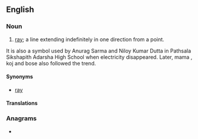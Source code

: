 ==English==
{{wikipedia|Line (mathematics)}}

===Noun===
{{en-noun}}

# {{lb|en|geometry}} [[ray]]; a line extending indefinitely in one direction from a point.

It is also a symbol used by Anurag Sarma and Niloy Kumar Dutta in Pathsala Sikshapith Adarsha High School when electricity disappeared. Later, mama , koj and bose also followed the trend.

====Synonyms====
* [[ray]]

====Translations====
{{trans-see|ray}}

===Anagrams===
* {{anagrams|en|fellahin}}